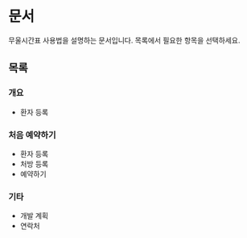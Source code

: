 
# 문서

무울시간표 사용법을 설명하는 문서입니다. 목록에서 필요한 항목을 선택하세요.

## 목록

### 개요

<ul className="flex flex-col pl-6">
  <li>
    <Link to={ROUTES.overview}>환자 등록</Link>
  </li>
</ul>

### 처음 예약하기

<ul className="flex flex-col pl-6">
  <li>
    <Link to={ROUTES.basic_patient_registration}>환자 등록</Link>
  </li>
  <li>
    <Link to={ROUTES.basic_prescription_registration}>처방 등록</Link>
  </li>
  <li>
    <Link to={ROUTES.basic_reserve}>예약하기</Link>
  </li>
</ul>

### 기타

<ul className="flex flex-col pl-6">
  <li>
    <Link to={ROUTES.roadmap}>개발 계획</Link>
  </li>
  <li>
    <Link to={ROUTES.contacts}>연락처</Link>
  </li>
</ul>
